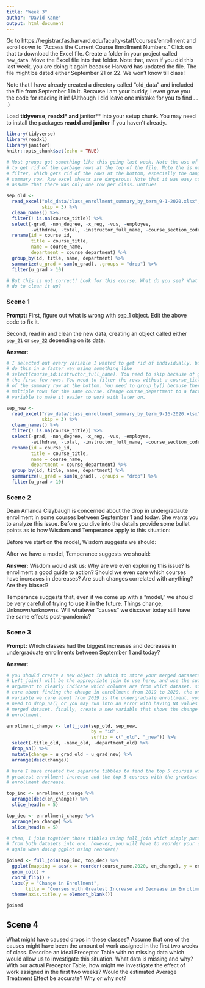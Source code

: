 ```yaml
---
title: "Week 3"
author: "David Kane"
output: html_document
---
```


Go to https://registrar.fas.harvard.edu/faculty-staff/courses/enrollment and scroll down to "Access the Current Course Enrollment Numbers." Click on that to download the Excel file. Create a folder in your project called `new_data`. Move the Excel file into that folder. Note that, even if you did this last week, you are doing it again because Harvard has updated the file. The file might be dated either September 21 or 22. We won't know till class!

Note that I have already created a directory called "old_data" and included the file from September 1 in it. Because I am your buddy, I even gove you the code for reading it in! (Although I did leave one mistake for you to find . . .)

Load **tidyverse**, **readxl* and **janitor** into your setup chunk. You may need to install the packages **readxl** and **janitor** if you haven't already.

```r
library(tidyverse)
library(readxl)
library(janitor)
knitr::opts_chunk$set(echo = TRUE)

# Most groups got something like this going last week. Note the use of skip = 3
# to get rid of the garbage rows at the top of the file. Note the is.na()
# filter, which gets rid of the rows at the bottom, especially the dangerous
# summary row. Raw excel sheets are dangerous! Note that it was easy to naively
# assume that there was only one row per class. Untrue!

sep_old <- 
  read_excel("old_data/class_enrollment_summary_by_term_9-1-2020.xlsx", 
             skip = 3) %>% 
  clean_names() %>% 
  filter(! is.na(course_title)) %>% 
  select(-grad, -non_degree, -x_reg, -vus, -employee, 
         -withdraw, -total, -instructor_full_name, -course_section_code) %>%
  rename(id = course_id,
         title = course_title,
         name = course_name,
         department = course_department) %>% 
  group_by(id, title, name, department) %>% 
  summarize(u_grad = sum(u_grad), .groups = "drop") %>% 
  filter(u_grad > 10)

# But this is not correct! Look for this course. What do you see? What can you
# do to clean it up?

```

### Scene 1

**Prompt:** First, figure out what is wrong with sep_1 object. Edit the above code to fix it.

Second, read in and clean the new data, creating an object called either `sep_21` or `sep_22` depending on its date. 


**Answer:**

```r
# I selected out every variable I wanted to get rid of individually, but you can
# do this in a faster way using something like
# select(course_id:instructor_full_name). You need to skip because of garbage in
# the first few rows. You need to filter the rows without a course_title because
# of the summary row at the bottom. You need to group_by() because there are
# multiple rows for the same course. Change course_department to a factor
# variable to make it easier to work with later on.

sep_new <- 
  read_excel("raw_data/class_enrollment_summary_by_term_9-16-2020.xlsx", 
             skip = 3) %>% 
  clean_names() %>% 
  filter(! is.na(course_title)) %>% 
  select(-grad, -non_degree, -x_reg, -vus, -employee, 
         -withdraw, -total, -instructor_full_name, -course_section_code) %>%
  rename(id = course_id,
         title = course_title,
         name = course_name,
         department = course_department) %>%   
  group_by(id, title, name, department) %>% 
  summarize(u_grad = sum(u_grad), .groups = "drop") %>% 
  filter(u_grad > 10) 

```


### Scene 2

Dean Amanda Claybaugh is concerned about the drop in undergradaute enrollment in some courses between September 1 and today. She wants you to analyze this issue. Before you dive into the details provide some bullet points as to how Wisdom and Temperance apply to this situation:

Before we start on the model, Wisdom suggests we should:


After we have a model, Temperance suggests we should:


**Answer:**
Wisdom would ask us: Why are we even exploring this issue? Is enrollment a good guide to action? Should we even care which courses have increases in decreases? Are such changes correlated with anything? Are they biased? 

Temperance suggests that, even if we come up with a "model," we should be very careful of trying to use it in the future. Things change, Unknown/unknowns. Will whatever "causes" we discover today still have the same effects post-pandemic?


### Scene 3

**Prompt:** Which classes had the biggest increases and decreases in undergraduate enrollments between September 1 and today?


**Answer:**
```r
# you should create a new object in which to store your merged datasets.
# Left_join() will be the appropriate join to use here, and use the suffix
# argument to clearly indicate which columns are from which dataset. since we
# care about finding the change in enrollment from 2019 to 2020, the only
# variable we care about from 2019 is the undergraduate enrollment. you will
# need to drop_na() or you may run into an error with having NA values in the
# merged dataset. finally, create a new variable that shows the change in 
# enrollment.

enrollment_change <- left_join(sep_old, sep_new, 
                               by = "id", 
                               suffix = c("_old", "_new")) %>% 
  select(-title_old, -name_old, -department_old) %>% 
  drop_na() %>% 
  mutate(change = u_grad_old - u_grad_new) %>% 
  arrange(desc(change))

# here I have created two separate tibbles to find the top 5 courses with the
# greatest enrollment increase and the top 5 courses with the greatest
# enrollment decrease.

top_inc <- enrollment_change %>% 
  arrange(desc(en_change)) %>% 
  slice_head(n = 5)

top_dec <- enrollment_change %>% 
  arrange(en_change) %>% 
  slice_head(n = 5) 

# then, I join together those tibbles using full_join which simply puts all rows
# from both datasets into one. however, you will have to reorder your courses
# again when doing ggplot using reorder()

joined <- full_join(top_inc, top_dec) %>% 
  ggplot(mapping = aes(x = reorder(course_name.2020, en_change), y = en_change)) +
  geom_col() +
  coord_flip() +
  labs(y = "Change in Enrollment",
       title = "Courses with Greatest Increase and Decrease in Enrollment") +
  theme(axis.title.y = element_blank())

joined
```

## Scene 4

What might have caused drops in these classes? Assume that one of the causes might have been the amount of work assigned in the first two weeks of class. Describe an ideal Preceptor Table with no missing data which would allow us to investigate this situation. What data is missing and why? With our actual Preceptor Table, how might we investigate the effect of work assigned in the first two weeks? Would the estimated Average Treatment Effect be accurate? Why or why not?

